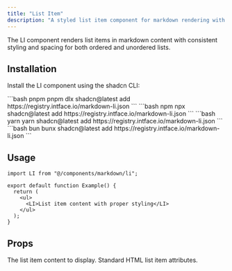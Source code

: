 ```yaml
---
title: "List Item"
description: "A styled list item component for markdown rendering with proper spacing and typography."
---
```


The LI component renders list items in markdown content with consistent styling and spacing for both ordered and unordered lists.

## Installation

Install the LI component using the shadcn CLI:

<CodeGroup>
  ```bash pnpm 
  pnpm dlx shadcn@latest add https://registry.intface.io/markdown-li.json
  ```
  ```bash npm 
  npx shadcn@latest add https://registry.intface.io/markdown-li.json
  ```
  ```bash yarn 
  yarn shadcn@latest add https://registry.intface.io/markdown-li.json
  ```
  ```bash bun 
  bunx shadcn@latest add https://registry.intface.io/markdown-li.json
  ```
</CodeGroup>

## Usage

```tsx
import LI from "@/components/markdown/li";

export default function Example() {
  return (
    <ul>
      <LI>List item content with proper styling</LI>
    </ul>
  );
}
```

## Props

<ParamField body="children" type="React.ReactNode" required>
  The list item content to display.
</ParamField>

<ParamField body="...props" type="React.HTMLAttributes<HTMLLIElement>">
  Standard HTML list item attributes.
</ParamField>